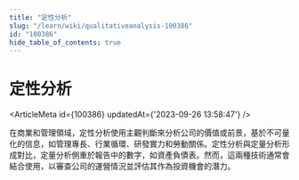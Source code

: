 ```yaml
---
title: "定性分析"
slug: "/learn/wiki/qualitativeanalysis-100386"
id: "100386"
hide_table_of_contents: true
---
```



# 定性分析

<ArticleMeta id={100386} updatedAt={'2023-09-26 13:58:47'} />
<div className='border-solid border-b border-t-0 my-4 border-[var(--ifm-color-gray-300)]' />

在商業和管理領域，定性分析使用主觀判斷來分析公司的價值或前景，基於不可量化的信息，如管理專長、行業循環、研發實力和勞動關係。定性分析與定量分析形成對比，定量分析側重於報告中的數字，如資產負債表。然而，這兩種技術通常會結合使用，以審查公司的運營情況並評估其作為投資機會的潛力。
